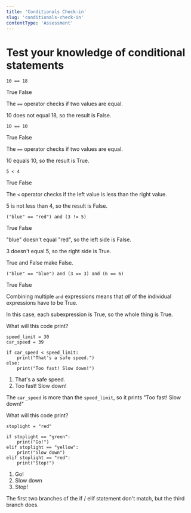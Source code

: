 ```yaml
---
title: 'Conditionals Check-in'
slug: 'conditionals-check-in'
contentType: 'Assessment'
---
```


# Test your knowledge of conditional statements

<MultipleChoice>
  <Prompt>

```
10 == 18
```

</Prompt>
<Choice>True</Choice>
<Choice correct>False</Choice>
  <Answer>

The `==` operator checks if two values are equal.

10 does not equal 18, so the result is False.

  </Answer>
</MultipleChoice>

<MultipleChoice>
  <Prompt>

```
10 == 10
```

  </Prompt>
<Choice correct>True</Choice>
<Choice>False</Choice>
  <Answer>

The `==` operator checks if two values are equal.

10 equals 10, so the result is True.

  </Answer>
</MultipleChoice>

<MultipleChoice>
  <Prompt>

```
5 < 4
```

</Prompt>
<Choice>True</Choice>
<Choice correct>False</Choice>
  <Answer>

The `<` operator checks if the left value is less than the right value.

5 is not less than 4, so the result is False.

  </Answer>
</MultipleChoice>

<MultipleChoice>
  <Prompt>

```
("blue" == "red") and (3 != 5)
```

</Prompt>
<Choice>True</Choice>
<Choice correct>False</Choice>
<Answer>

"blue" doesn't equal "red", so the left side is False.

3 doesn't equal 5, so the right side is True.

True and False make False.

</Answer>
</MultipleChoice>

<MultipleChoice>
  <Prompt>

```
("blue" == "blue") and (3 == 3) and (6 == 6)
```

</Prompt>
<Choice correct>True</Choice>
<Choice>False</Choice>
<Answer>

Combining multiple `and` expressions means that _all_ of the individual expressions have to be True.

In this case, each subexpression is True, so the whole thing is True.

</Answer>
</MultipleChoice>

<MultipleChoice correct={2}>

What will this code print?

```
speed_limit = 30
car_speed = 39

if car_speed < speed_limit:
    print("That's a safe speed.")
else:
    print("Too fast! Slow down!")
```

1. That's a safe speed.
2. Too fast! Slow down!

The `car_speed` is more than the `speed_limit`, so it prints "Too fast! Slow down!"

</MultipleChoice>

<MultipleChoice correct={3}>

What will this code print?

```
stoplight = "red"

if stoplight == "green":
    print("Go!")
elif stoplight == "yellow":
    print("Slow down")
elif stoplight == "red":
    print("Stop!")
```

1. Go!
2. Slow down
3. Stop!

The first two branches of the if / elif statement don't match, but the third branch does.

</MultipleChoice>
